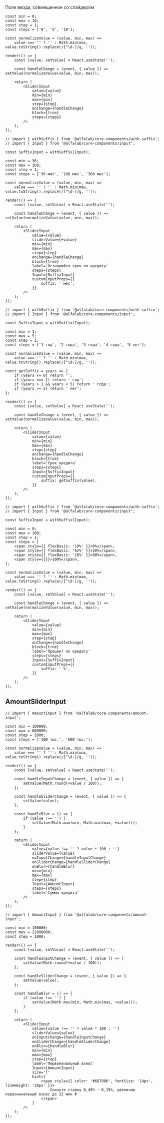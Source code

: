 Поле ввода, совмещенное со слайдером

```tsx live
const min = 0;
const max = 10;
const step = 1;
const steps = ['0', '5', '10'];

const normalizeValue = (value, min, max) =>
    value === '' ? '' : Math.min(max, value.toString().replace(/[^\d-]/g, ''));

render(() => {
    const [value, setValue] = React.useState('');

    const handleChange = (event, { value }) => setValue(normalizeValue(value, min, max));

    return (
        <SliderInput
            value={value}
            min={min}
            max={max}
            step={step}
            onChange={handleChange}
            block={true}
            steps={steps}
        />
    );
});
```

```tsx live
// import { withSuffix } from '@alfalab/core-components/with-suffix';
// import { Input } from '@alfalab/core-components/input';

const SuffixInput = withSuffix(Input);

const min = 36;
const max = 360;
const step = 1;
const steps = ['36 мес', '180 мес', '360 мес'];

const normalizeValue = (value, min, max) =>
    value === '' ? '' : Math.min(max, value.toString().replace(/[^\d-]/g, ''));

render(() => {
    const [value, setValue] = React.useState('');

    const handleChange = (event, { value }) => setValue(normalizeValue(value, min, max));

    return (
        <SliderInput
            value={value}
            sliderValue={+value}
            min={min}
            max={max}
            step={step}
            onChange={handleChange}
            block={true}
            label='Оставшийся срок по кредиту'
            steps={steps}
            Input={SuffixInput}
            customInputProps={{
                suffix: ' мес',
            }}
        />
    );
});
```

```tsx live
// import { withSuffix } from '@alfalab/core-components/with-suffix';
// import { Input } from '@alfalab/core-components/input';

const SuffixInput = withSuffix(Input);

const min = 1;
const max = 5;
const step = 1;
const steps = ['1 год', '2 года', '3 года', '4 года', '5 лет'];

const normalizeValue = (value, min, max) =>
    value === '' ? '' : Math.min(max, value.toString().replace(/[^\d-]/g, ''));

const getSuffix = years => {
    if (years <= 0) return '';
    if (years === 1) return ' год';
    if (years > 1 && years < 5) return ' года';
    if (years >= 5) return ' лет';
};

render(() => {
    const [value, setValue] = React.useState('');

    const handleChange = (event, { value }) => setValue(normalizeValue(value, min, max));

    return (
        <SliderInput
            value={value}
            min={min}
            max={max}
            step={step}
            onChange={handleChange}
            block={true}
            label='Срок кредита'
            steps={steps}
            Input={SuffixInput}
            customInputProps={{
                suffix: getSuffix(value),
            }}
        />
    );
});
```

```tsx live
// import { withSuffix } from '@alfalab/core-components/with-suffix';
// import { Input } from '@alfalab/core-components/input';

const SuffixInput = withSuffix(Input);

const min = 0;
const max = 100;
const step = 1;
const steps = [
    <span style={{ flexBasis: '19%' }}>0%</span>,
    <span style={{ flexBasis: '62%' }}>20%</span>,
    <span style={{ flexBasis: '18%' }}>80%</span>,
    <span style={{}}>100%</span>,
];

const normalizeValue = (value, min, max) =>
    value === '' ? '' : Math.min(max, value.toString().replace(/[^\d-]/g, ''));

render(() => {
    const [value, setValue] = React.useState('');

    const handleChange = (event, { value }) => setValue(normalizeValue(value, min, max));

    return (
        <SliderInput
            value={value}
            min={min}
            max={max}
            step={step}
            onChange={handleChange}
            block={true}
            label='Процент по кредиту'
            steps={steps}
            Input={SuffixInput}
            customInputProps={{
                suffix: ' %',
            }}
        />
    );
});
```

## AmountSliderInput

```tsx live
// import { AmountInput } from '@alfalab/core-components/amount-input';

const min = 100000;
const max = 600000;
const step = 1000;
const steps = ['100 тыс.', '600 тыс.'];

const normalizeValue = (value, min, max) =>
    value === '' ? '' : Math.min(max, value.toString().replace(/[^\d-]/g, ''));

render(() => {
    const [value, setValue] = React.useState('');

    const handleInputChange = (event, { value }) => {
        setValue(Math.round(+value / 100));
    };

    const handleSliderChange = (event, { value }) => {
        setValue(value);
    };

    const handleBlur = () => {
        if (value !== '') {
            setValue(Math.max(min, Math.min(max, +value)));
        }
    };

    return (
        <SliderInput
            value={value !== '' ? value * 100 : ''}
            sliderValue={value}
            onInputChange={handleInputChange}
            onSliderChange={handleSliderChange}
            onBlur={handleBlur}
            min={min}
            max={max}
            step={step}
            Input={AmountInput}
            steps={steps}
            label='Сумма кредита'
        />
    );
});
```

```tsx live
// import { AmountInput } from '@alfalab/core-components/amount-input';

const min = 100000;
const max = 22000000;
const step = 1000;

render(() => {
    const [value, setValue] = React.useState('');

    const handleInputChange = (event, { value }) => {
        setValue(Math.round(+value / 100));
    };

    const handleSliderChange = (event, { value }) => {
        setValue(value);
    };

    const handleBlur = () => {
        if (value !== '') {
            setValue(Math.max(min, Math.min(max, +value)));
        }
    };

    return (
        <SliderInput
            value={value !== '' ? value * 100 : ''}
            sliderValue={value}
            onInputChange={handleInputChange}
            onSliderChange={handleSliderChange}
            onBlur={handleBlur}
            min={min}
            max={max}
            step={step}
            label='Первоначальный взнос'
            Input={AmountInput}
            size='l'
            hint={
                <span style={{ color: '#6D7986', fontSize: '14px', lineHeight: '18px' }}>
                    Снизьте ставку 8,49% ➝ 6,19%, увеличив первоначальный взнос до 22 млн ₽
                </span>
            }
        />
    );
});
```
